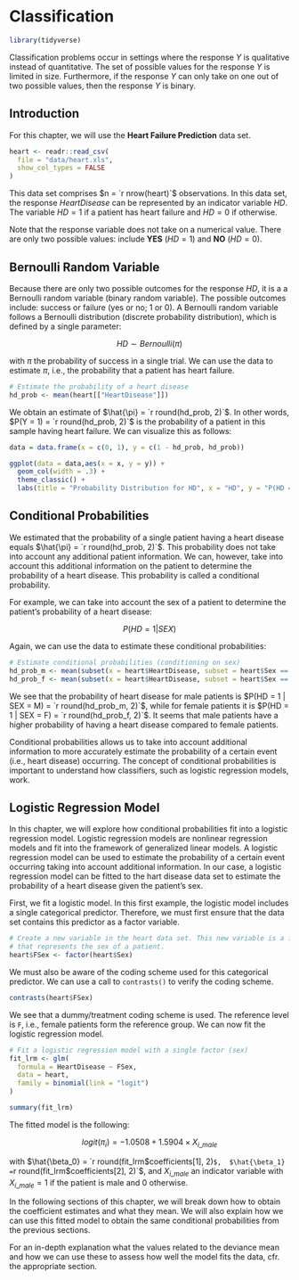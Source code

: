 # Classification

```r
library(tidyverse)
```

Classification problems occur in settings where the response $Y$ is qualitative
instead of quantitative. The set of possible values for the response $Y$ is
limited in size. Furthermore, if the response $Y$ can only take on one out of
two possible values, then the response $Y$ is binary.

## Introduction

For this chapter, we will use the **Heart Failure Prediction** data set.

```r
heart <- readr::read_csv(
  file = "data/heart.xls",
  show_col_types = FALSE
)
```

This data set comprises $n = `r nrow(heart)`$ observations. In this data set,
the response $HeartDisease$ can be represented by an indicator variable $HD$.
The variable $HD = 1$ if a patient has heart failure and $HD = 0$ if otherwise.

Note that the response variable does not take on a numerical value. There are
only two possible values: include **YES** ($HD = 1$) and **NO** ($HD = 0$).

## Bernoulli Random Variable

Because there are only two possible outcomes for the response $HD$, it is a a
Bernoulli random variable (binary random variable). The possible outcomes
include: success or failure (yes or no; 1 or 0). A Bernoulli random variable
follows a Bernoulli distribution (discrete probability distribution), which is
defined by a single parameter:

$$
HD \sim Bernoulli(\pi)
$$

with $\pi$ the probability of success in a single trial. We can use the data 
to estimate $\pi$, i.e., the probability that a patient has heart failure.

```r
# Estimate the probability of a heart disease
hd_prob <- mean(heart[["HeartDisease"]])
```

We obtain an estimate of $\hat{\pi} = `r round(hd_prob, 2)`$. In other words, 
$P(Y = 1) = `r round(hd_prob, 2)`$ is the probability of a patient in this 
sample having heart failure. We can visualize this as follows:

```r
data = data.frame(x = c(0, 1), y = c(1 - hd_prob, hd_prob))

ggplot(data = data,aes(x = x, y = y)) +
  geom_col(width = .3) +
  theme_classic() +
  labs(title = "Probability Distribution for HD", x = "HD", y = "P(HD = Y)")
```

## Conditional Probabilities

We estimated that the probability of a single patient having a heart disease 
equals $\hat{\pi} = `r round(hd_prob, 2)`$. This probability does not take into 
account any additional patient information. We can, however, take into account 
this additional information on the patient to determine the probability of a 
heart disease. This probability is called a conditional probability.

For example, we can take into account the sex of a patient to determine the 
patient's probability of a heart disease:

$$
P(HD = 1 | SEX)
$$

Again, we can use the data to estimate these conditional probabilities:

```r
# Estimate conditional probabilities (conditioning on sex)
hd_prob_m <- mean(subset(x = heart$HeartDisease, subset = heart$Sex == "M"))
hd_prob_f <- mean(subset(x = heart$HeartDisease, subset = heart$Sex == "F"))
```

We see that the probability of heart disease for male patients is 
$P(HD = 1 | SEX = M) = `r round(hd_prob_m, 2)`$, while for female patients it 
is $P(HD = 1 | SEX = F) = `r round(hd_prob_f, 2)`$. It seems that male patients 
have a higher probability of having a heart disease compared to female patients.

Conditional probabilities allows us to take into account additional information 
to more accurately estimate the probability of a certain event (i.e., heart 
disease) occurring. The concept of conditional probabilities is important to 
understand how classifiers, such as logistic regression models, work.

## Logistic Regression Model

In this chapter, we will explore how conditional probabilities fit into a 
logistic regression model. Logistic regression models are nonlinear regression 
models and fit into the framework of generalized linear models. A logistic 
regression model can be used to estimate the probability of a certain event 
occurring taking into account additional information. In our case, a logistic 
regression model can be fitted to the hart disease data set to estimate the 
probability of a heart disease given the patient's sex.

First, we fit a logistic model. In this first example, the logistic model 
includes a single categorical predictor. Therefore, we must first ensure that 
the data set contains this predictor as a factor variable.

```r
# Create a new variable in the heart data set. This new variable is a factor 
# that represents the sex of a patient.
heart$FSex <- factor(heart$Sex)
```

We must also be aware of the coding scheme used for this categorical predictor. 
We can use a call to `contrasts()` to verify the coding scheme.

```r
contrasts(heart$FSex)
```

We see that a dummy/treatment coding scheme is used. The reference level is `F`, 
i.e., female patients form the reference group. We can now fit the logistic 
regression model.

```r
# Fit a logistic regression model with a single factor (sex)
fit_lrm <- glm(
  formula = HeartDisease ~ FSex,
  data = heart,
  family = binomial(link = "logit")
)
```

```r
summary(fit_lrm)
```

The fitted model is the following:

$$
logit(\pi_i) = -1.0508 + 1.5904 \times X_{i\_male}
$$

with $\hat{\beta_0} = `r round(fit_lrm$coefficients[1], 2)`$, 
$\hat{\beta_1} = `r round(fit_lrm$coefficients[2], 2)`$, and $X_{i\_male}$ an 
indicator variable with $X_{i\_male} = 1$ if the patient is male and 0 otherwise.

In the following sections of this chapter, we will break down how to obtain the 
coefficient estimates and what they mean. We will also explain how we can use 
this fitted model to obtain the same conditional probabilities from the 
previous sections.

For an in-depth explanation what the values related to the deviance mean and 
how we can use these to assess how well the model fits the data, cfr. the 
appropriate section.

